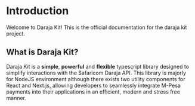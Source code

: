 # Introduction

Welcome to Daraja Kit! This is the official documentation for the daraja kit project.

## What is Daraja Kit?

Daraja Kit is a **simple**, **powerful** and **flexible** typescript library designed to simplify interactions with the Safaricom Daraja API. This library is majorly for NodeJS environment although there exists two utility components for React and Next.js, allowing developers to seamlessly integrate M-Pesa payments into their applications in an efficient, modern and stress free manner.
